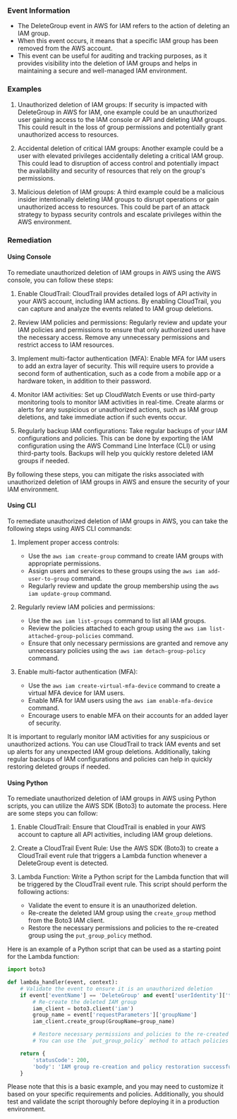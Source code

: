
### Event Information

- The DeleteGroup event in AWS for IAM refers to the action of deleting an IAM group.
- When this event occurs, it means that a specific IAM group has been removed from the AWS account.
- This event can be useful for auditing and tracking purposes, as it provides visibility into the deletion of IAM groups and helps in maintaining a secure and well-managed IAM environment.


### Examples

1. Unauthorized deletion of IAM groups: If security is impacted with DeleteGroup in AWS for IAM, one example could be an unauthorized user gaining access to the IAM console or API and deleting IAM groups. This could result in the loss of group permissions and potentially grant unauthorized access to resources.

2. Accidental deletion of critical IAM groups: Another example could be a user with elevated privileges accidentally deleting a critical IAM group. This could lead to disruption of access control and potentially impact the availability and security of resources that rely on the group's permissions.

3. Malicious deletion of IAM groups: A third example could be a malicious insider intentionally deleting IAM groups to disrupt operations or gain unauthorized access to resources. This could be part of an attack strategy to bypass security controls and escalate privileges within the AWS environment.

### Remediation

#### Using Console

To remediate unauthorized deletion of IAM groups in AWS using the AWS console, you can follow these steps:

1. Enable CloudTrail: CloudTrail provides detailed logs of API activity in your AWS account, including IAM actions. By enabling CloudTrail, you can capture and analyze the events related to IAM group deletions.

2. Review IAM policies and permissions: Regularly review and update your IAM policies and permissions to ensure that only authorized users have the necessary access. Remove any unnecessary permissions and restrict access to IAM resources.

3. Implement multi-factor authentication (MFA): Enable MFA for IAM users to add an extra layer of security. This will require users to provide a second form of authentication, such as a code from a mobile app or a hardware token, in addition to their password.

4. Monitor IAM activities: Set up CloudWatch Events or use third-party monitoring tools to monitor IAM activities in real-time. Create alarms or alerts for any suspicious or unauthorized actions, such as IAM group deletions, and take immediate action if such events occur.

5. Regularly backup IAM configurations: Take regular backups of your IAM configurations and policies. This can be done by exporting the IAM configuration using the AWS Command Line Interface (CLI) or using third-party tools. Backups will help you quickly restore deleted IAM groups if needed.

By following these steps, you can mitigate the risks associated with unauthorized deletion of IAM groups in AWS and ensure the security of your IAM environment.

#### Using CLI

To remediate unauthorized deletion of IAM groups in AWS, you can take the following steps using AWS CLI commands:

1. Implement proper access controls:
   - Use the `aws iam create-group` command to create IAM groups with appropriate permissions.
   - Assign users and services to these groups using the `aws iam add-user-to-group` command.
   - Regularly review and update the group membership using the `aws iam update-group` command.

2. Regularly review IAM policies and permissions:
   - Use the `aws iam list-groups` command to list all IAM groups.
   - Review the policies attached to each group using the `aws iam list-attached-group-policies` command.
   - Ensure that only necessary permissions are granted and remove any unnecessary policies using the `aws iam detach-group-policy` command.

3. Enable multi-factor authentication (MFA):
   - Use the `aws iam create-virtual-mfa-device` command to create a virtual MFA device for IAM users.
   - Enable MFA for IAM users using the `aws iam enable-mfa-device` command.
   - Encourage users to enable MFA on their accounts for an added layer of security.

It is important to regularly monitor IAM activities for any suspicious or unauthorized actions. You can use CloudTrail to track IAM events and set up alerts for any unexpected IAM group deletions. Additionally, taking regular backups of IAM configurations and policies can help in quickly restoring deleted groups if needed.

#### Using Python

To remediate unauthorized deletion of IAM groups in AWS using Python scripts, you can utilize the AWS SDK (Boto3) to automate the process. Here are some steps you can follow:

1. Enable CloudTrail: Ensure that CloudTrail is enabled in your AWS account to capture all API activities, including IAM group deletions.

2. Create a CloudTrail Event Rule: Use the AWS SDK (Boto3) to create a CloudTrail event rule that triggers a Lambda function whenever a DeleteGroup event is detected.

3. Lambda Function: Write a Python script for the Lambda function that will be triggered by the CloudTrail event rule. This script should perform the following actions:
   - Validate the event to ensure it is an unauthorized deletion.
   - Re-create the deleted IAM group using the `create_group` method from the Boto3 IAM client.
   - Restore the necessary permissions and policies to the re-created group using the `put_group_policy` method.

Here is an example of a Python script that can be used as a starting point for the Lambda function:

```python
import boto3

def lambda_handler(event, context):
    # Validate the event to ensure it is an unauthorized deletion
    if event['eventName'] == 'DeleteGroup' and event['userIdentity']['type'] == 'IAMUser':
        # Re-create the deleted IAM group
        iam_client = boto3.client('iam')
        group_name = event['requestParameters']['groupName']
        iam_client.create_group(GroupName=group_name)

        # Restore necessary permissions and policies to the re-created group
        # You can use the `put_group_policy` method to attach policies to the group

    return {
        'statusCode': 200,
        'body': 'IAM group re-creation and policy restoration successful'
    }
```

Please note that this is a basic example, and you may need to customize it based on your specific requirements and policies. Additionally, you should test and validate the script thoroughly before deploying it in a production environment.


